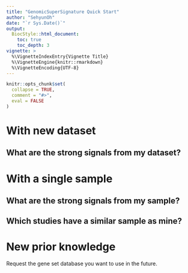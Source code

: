 ```yaml
---
title: "GenomicSuperSignature Quick Start"
author: "SehyunOh"
date: "`r Sys.Date()`"
output:
  BiocStyle::html_document:
    toc: true
    toc_depth: 3
vignette: >
  %\VignetteIndexEntry{Vignette Title}
  %\VignetteEngine{knitr::rmarkdown}
  %\VignetteEncoding{UTF-8}
---
```


```r
knitr::opts_chunk$set(
  collapse = TRUE,
  comment = "#>",
  eval = FALSE
)
```

# With new dataset
## What are the strong signals from my dataset?


# With a single sample
## What are the strong signals from my sample?
## Which studies have a similar sample as mine?


# New prior knowledge
Request the gene set database you want to use in the future.